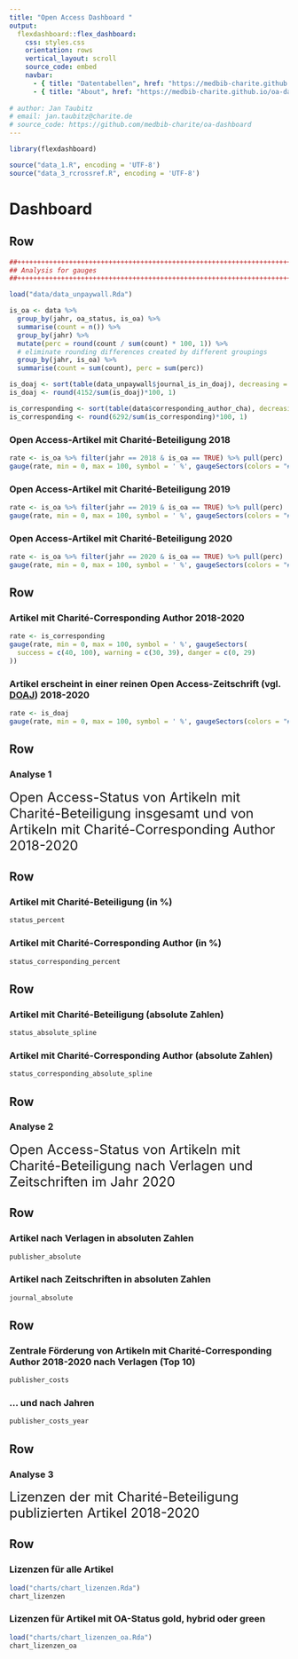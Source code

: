 ```yaml
---
title: "Open Access Dashboard "
output: 
  flexdashboard::flex_dashboard:
    css: styles.css
    orientation: rows
    vertical_layout: scroll
    source_code: embed
    navbar:
      - { title: "Datentabellen", href: "https://medbib-charite.github.io/oa-dashboard/tables", align: right }
      - { title: "About", href: "https://medbib-charite.github.io/oa-dashboard/about", align: right }
    
# author: Jan Taubitz
# email: jan.taubitz@charite.de
# source_code: https://github.com/medbib-charite/oa-dashboard
---
```


```r
library(flexdashboard)

source("data_1.R", encoding = 'UTF-8')
source("data_3_rcrossref.R", encoding = 'UTF-8')
```

Dashboard {data-icon="fa-globe"}
===================================== 

Row 
-----------------------------------------------------------------------

```r
##+++++++++++++++++++++++++++++++++++++++++++++++++++++++++++++++++++++++++
## Analysis for gauges
##+++++++++++++++++++++++++++++++++++++++++++++++++++++++++++++++++++++++++

load("data/data_unpaywall.Rda")

is_oa <- data %>%
  group_by(jahr, oa_status, is_oa) %>%
  summarise(count = n()) %>%
  group_by(jahr) %>%
  mutate(perc = round(count / sum(count) * 100, 1)) %>% 
  # eliminate rounding differences created by different groupings
  group_by(jahr, is_oa) %>%
  summarise(count = sum(count), perc = sum(perc))

is_doaj <- sort(table(data_unpaywall$journal_is_in_doaj), decreasing = TRUE)
is_doaj <- round(4152/sum(is_doaj)*100, 1)

is_corresponding <- sort(table(data$corresponding_author_cha), decreasing = TRUE)
is_corresponding <- round(6292/sum(is_corresponding)*100, 1)
```


### Open Access-Artikel mit Charité-Beteiligung 2018

```r
rate <- is_oa %>% filter(jahr == 2018 & is_oa == TRUE) %>% pull(perc)
gauge(rate, min = 0, max = 100, symbol = ' %', gaugeSectors(colors = "#e97202"))
```

### Open Access-Artikel mit Charité-Beteiligung 2019

```r
rate <- is_oa %>% filter(jahr == 2019 & is_oa == TRUE) %>% pull(perc)
gauge(rate, min = 0, max = 100, symbol = ' %', gaugeSectors(colors = "#e97202"))
```

### Open Access-Artikel mit Charité-Beteiligung 2020

```r
rate <- is_oa %>% filter(jahr == 2020 & is_oa == TRUE) %>% pull(perc)
gauge(rate, min = 0, max = 100, symbol = ' %', gaugeSectors(colors = "#e97202"))
```


Row 
-----------------------------------------------------------------------

### Artikel mit Charité-Corresponding Author 2018-2020

```r
rate <- is_corresponding
gauge(rate, min = 0, max = 100, symbol = ' %', gaugeSectors(
  success = c(40, 100), warning = c(30, 39), danger = c(0, 29)
))
```

### Artikel erscheint in einer reinen Open Access-Zeitschrift (vgl. [DOAJ](https://doaj.org/)) 2018-2020

```r
rate <- is_doaj
gauge(rate, min = 0, max = 100, symbol = ' %', gaugeSectors(colors = "#e97202"))
```

Row {data-height=auto}
-----------------------------------------------------------------------

### Analyse 1

<font size="5"> Open Access-Status von Artikeln mit Charité-Beteiligung insgesamt und von Artikeln mit Charité-Corresponding Author 2018-2020</font>

Row {data-height=auto}
-----------------------------------------------------------------------

### Artikel mit Charité-Beteiligung (in %)

```r
status_percent
```

### Artikel mit Charité-Corresponding Author (in %)

```r
status_corresponding_percent
```

Row {data-height=auto}
-----------------------------------------------------------------------

### Artikel mit Charité-Beteiligung (absolute Zahlen)

```r
status_absolute_spline
```

### Artikel mit Charité-Corresponding Author (absolute Zahlen)

```r
status_corresponding_absolute_spline
```

Row {data-height=auto}
-----------------------------------------------------------------------

### Analyse 2

<font size="5"> Open Access-Status von Artikeln mit Charité-Beteiligung nach Verlagen und Zeitschriften im Jahr 2020</font>

Row {data-height=auto}
-----------------------------------------------------------------------

### Artikel nach Verlagen in absoluten Zahlen

```r
publisher_absolute
```

### Artikel nach Zeitschriften in absoluten Zahlen

```r
journal_absolute
```

Row {.tabset}
-----------------------------------------------------------------------

### Zentrale Förderung von Artikeln mit Charité-Corresponding Author 2018-2020 nach Verlagen (Top 10)

```r
publisher_costs
```

### ... und nach Jahren

```r
publisher_costs_year
```

Row {data-height=auto}
-----------------------------------------------------------------------

### Analyse 3

<font size="5"> Lizenzen der mit Charité-Beteiligung publizierten Artikel 2018-2020</font>

Row 
-----------------------------------------------------------------------

### Lizenzen für alle Artikel

```r
load("charts/chart_lizenzen.Rda")
chart_lizenzen
```

### Lizenzen für Artikel mit OA-Status gold, hybrid oder green

```r
load("charts/chart_lizenzen_oa.Rda")
chart_lizenzen_oa
```
